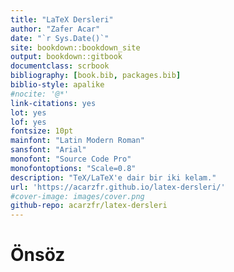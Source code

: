```yaml
--- 
title: "LaTeX Dersleri"
author: "Zafer Acar"
date: "`r Sys.Date()`"
site: bookdown::bookdown_site
output: bookdown::gitbook
documentclass: scrbook
bibliography: [book.bib, packages.bib]
biblio-style: apalike
#nocite: '@*'
link-citations: yes
lot: yes
lof: yes
fontsize: 10pt
mainfont: "Latin Modern Roman"
sansfont: "Arial"
monofont: "Source Code Pro"
monofontoptions: "Scale=0.8"
description: "TeX/LaTeX'e dair bir iki kelam."
url: 'https://acarzfr.github.io/latex-dersleri/'
#cover-image: images/cover.png
github-repo: acarzfr/latex-dersleri
---
```


# Önsöz {-}





